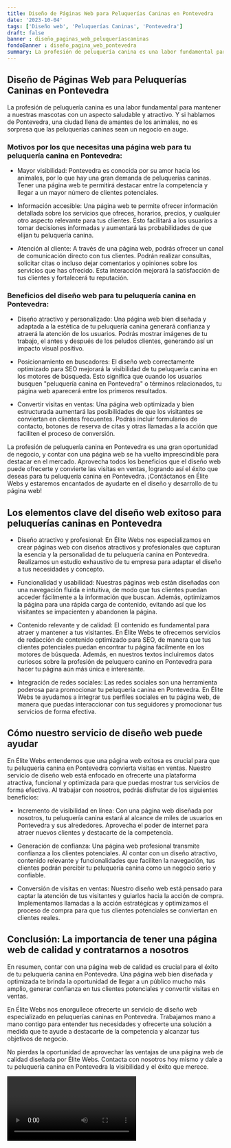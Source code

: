 ```yaml
---
title: Diseño de Páginas Web para Peluquerías Caninas en Pontevedra
date: '2023-10-04'
tags: ['Diseño web', 'Peluquerías Caninas', 'Pontevedra']
draft: false
banner : diseño_paginas_web_peluqueríascaninas
fondoBanner : diseño_pagina_web_pontevedra
summary: La profesión de peluquería canina es una labor fundamental para mantener a nuestras mascotas con un aspecto saludable y atractivo. Y si hablamos de Pontevedra, una ciudad llena de amantes de los animales, no es sorpresa que las peluquerías caninas sean un negocio en auge. 
---
```


## Diseño de Páginas Web para Peluquerías Caninas en Pontevedra

La profesión de peluquería canina es una labor fundamental para mantener a nuestras mascotas con un aspecto saludable y atractivo. Y si hablamos de Pontevedra, una ciudad llena de amantes de los animales, no es sorpresa que las peluquerías caninas sean un negocio en auge. 

### Motivos por los que necesitas una página web para tu peluquería canina en Pontevedra:

- Mayor visibilidad: Pontevedra es conocida por su amor hacia los animales, por lo que hay una gran demanda de peluquerías caninas. Tener una página web te permitirá destacar entre la competencia y llegar a un mayor número de clientes potenciales.

- Información accesible: Una página web te permite ofrecer información detallada sobre los servicios que ofreces, horarios, precios, y cualquier otro aspecto relevante para tus clientes. Esto facilitará a los usuarios a tomar decisiones informadas y aumentará las probabilidades de que elijan tu peluquería canina.

- Atención al cliente: A través de una página web, podrás ofrecer un canal de comunicación directo con tus clientes. Podrán realizar consultas, solicitar citas o incluso dejar comentarios y opiniones sobre los servicios que has ofrecido. Esta interacción mejorará la satisfacción de tus clientes y fortalecerá tu reputación.

### Beneficios del diseño web para tu peluquería canina en Pontevedra:

- Diseño atractivo y personalizado: Una página web bien diseñada y adaptada a la estética de tu peluquería canina generará confianza y atraerá la atención de los usuarios. Podrás mostrar imágenes de tu trabajo, el antes y después de los peludos clientes, generando así un impacto visual positivo.

- Posicionamiento en buscadores: El diseño web correctamente optimizado para SEO mejorará la visibilidad de tu peluquería canina en los motores de búsqueda. Esto significa que cuando los usuarios busquen "peluquería canina en Pontevedra" o términos relacionados, tu página web aparecerá entre los primeros resultados.

- Convertir visitas en ventas: Una página web optimizada y bien estructurada aumentará las posibilidades de que los visitantes se conviertan en clientes frecuentes. Podrás incluir formularios de contacto, botones de reserva de citas y otras llamadas a la acción que faciliten el proceso de conversión.

La profesión de peluquería canina en Pontevedra es una gran oportunidad de negocio, y contar con una página web se ha vuelto imprescindible para destacar en el mercado. Aprovecha todos los beneficios que el diseño web puede ofrecerte y convierte las visitas en ventas, logrando así el éxito que deseas para tu peluquería canina en Pontevedra. ¡Contáctanos en Élite Webs y estaremos encantados de ayudarte en el diseño y desarrollo de tu página web!

<GifSeo />

<Cta />

## Los elementos clave del diseño web exitoso para peluquerías caninas en Pontevedra

- Diseño atractivo y profesional: En Élite Webs nos especializamos en crear páginas web con diseños atractivos y profesionales que capturan la esencia y la personalidad de tu peluquería canina en Pontevedra. Realizamos un estudio exhaustivo de tu empresa para adaptar el diseño a tus necesidades y concepto.

- Funcionalidad y usabilidad: Nuestras páginas web están diseñadas con una navegación fluida e intuitiva, de modo que tus clientes puedan acceder fácilmente a la información que buscan. Además, optimizamos la página para una rápida carga de contenido, evitando así que los visitantes se impacienten y abandonen la página.

- Contenido relevante y de calidad: El contenido es fundamental para atraer y mantener a tus visitantes. En Élite Webs te ofrecemos servicios de redacción de contenido optimizado para SEO, de manera que tus clientes potenciales puedan encontrar tu página fácilmente en los motores de búsqueda. Además, en nuestros textos incluiremos datos curiosos sobre la profesión de peluquero canino en Pontevedra para hacer tu página aún más única e interesante.

- Integración de redes sociales: Las redes sociales son una herramienta poderosa para promocionar tu peluquería canina en Pontevedra. En Élite Webs te ayudamos a integrar tus perfiles sociales en tu página web, de manera que puedas interaccionar con tus seguidores y promocionar tus servicios de forma efectiva.

## Cómo nuestro servicio de diseño web puede ayudar

En Élite Webs entendemos que una página web exitosa es crucial para que tu peluquería canina en Pontevedra convierta visitas en ventas. Nuestro servicio de diseño web está enfocado en ofrecerte una plataforma atractiva, funcional y optimizada para que puedas mostrar tus servicios de forma efectiva. Al trabajar con nosotros, podrás disfrutar de los siguientes beneficios:

- Incremento de visibilidad en línea: Con una página web diseñada por nosotros, tu peluquería canina estará al alcance de miles de usuarios en Pontevedra y sus alrededores. Aprovecha el poder de internet para atraer nuevos clientes y destacarte de la competencia.

- Generación de confianza: Una página web profesional transmite confianza a los clientes potenciales. Al contar con un diseño atractivo, contenido relevante y funcionalidades que faciliten la navegación, tus clientes podrán percibir tu peluquería canina como un negocio serio y confiable.

- Conversión de visitas en ventas: Nuestro diseño web está pensado para captar la atención de tus visitantes y guiarlos hacia la acción de compra. Implementamos llamadas a la acción estratégicas y optimizamos el proceso de compra para que tus clientes potenciales se conviertan en clientes reales.

## Conclusión: La importancia de tener una página web de calidad y contratarnos a nosotros

En resumen, contar con una página web de calidad es crucial para el éxito de tu peluquería canina en Pontevedra. Una página web bien diseñada y optimizada te brinda la oportunidad de llegar a un público mucho más amplio, generar confianza en tus clientes potenciales y convertir visitas en ventas.

En Élite Webs nos enorgullece ofrecerte un servicio de diseño web especializado en peluquerías caninas en Pontevedra. Trabajamos mano a mano contigo para entender tus necesidades y ofrecerte una solución a medida que te ayude a destacarte de la competencia y alcanzar tus objetivos de negocio.

No pierdas la oportunidad de aprovechar las ventajas de una página web de calidad diseñada por Élite Webs. Contacta con nosotros hoy mismo y dale a tu peluquería canina en Pontevedra la visibilidad y el éxito que merece.

<Video />

<CtaBot job='Peluquerías Caninas' city='Pontevedra'/>

<Gmaps query='Pontevedra+españa+maps' />